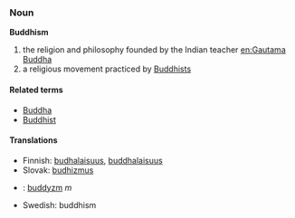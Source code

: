 === Noun ===
'''Buddhism'''<!-- capitalised? -->

# the religion and philosophy founded by the Indian teacher [[en:Gautama Buddha]]
# a religious movement practiced by [[Buddhist]]s

====Related terms====
*[[Buddha]]
*[[Buddhist]]<!-- capitalised? -->

==== Translations ====
*Finnish: [[budhalaisuus]], [[buddhalaisuus]]
*Slovak: [[budhizmus]]
*{{pl}}: [[buddyzm]] ''m''
*Swedish: buddhism